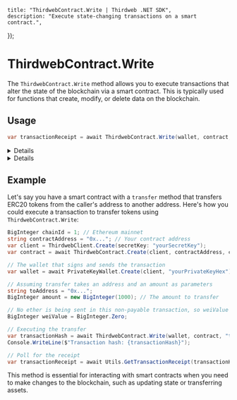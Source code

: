 
	title: "ThirdwebContract.Write | Thirdweb .NET SDK",
	description: "Execute state-changing transactions on a smart contract.",
});

# ThirdwebContract.Write

The `ThirdwebContract.Write` method allows you to execute transactions that alter the state of the blockchain via a smart contract. This is typically used for functions that create, modify, or delete data on the blockchain.

## Usage

```csharp
var transactionReceipt = await ThirdwebContract.Write(wallet, contract, "methodName", weiValue, parameters);
```

<Details summary="Parameters">

### wallet (required)

An instance of `IThirdwebWallet`. This represents the signer of the transaction, which can be any type of wallet provider.

### contract (required)

An instance of `ThirdwebContract`. Represents the smart contract you wish to interact with.

### methodName (required)

The name of the smart contract method you intend to call. Must be a `string`.

### weiValue (required)

The amount of Wei to send with payable transactions as a `BigInteger`. This is often set to 0 for methods that don't require sending Ether.

### parameters (optional)

The parameters to pass to the smart contract method, if any. Provide these as a comma-separated list after weiValue.

</Details>

<Details summary="Return Value">
### string

Returns the transaction hash as a `string`. This hash can be used to track the status of the transaction on the blockchain.

</Details>

## Example

Let's say you have a smart contract with a `transfer` method that transfers ERC20 tokens from the caller's address to another address. Here's how you could execute a transaction to transfer tokens using `ThirdwebContract.Write`:

```csharp
BigInteger chainId = 1; // Ethereum mainnet
string contractAddress = "0x..."; // Your contract address
var client = ThirdwebClient.Create(secretKey: "yourSecretKey");
var contract = await ThirdwebContract.Create(client, contractAddress, chainId);

// The wallet that signs and sends the transaction
var wallet = await PrivateKeyWallet.Create(client, "yourPrivateKeyHex");

// Assuming transfer takes an address and an amount as parameters
string toAddress = "0x...";
BigInteger amount = new BigInteger(1000); // The amount to transfer

// No ether is being sent in this non-payable transaction, so weiValue is 0
BigInteger weiValue = BigInteger.Zero;

// Executing the transfer
var transactionHash = await ThirdwebContract.Write(wallet, contract, "transfer", weiValue, toAddress, amount);
Console.WriteLine($"Transaction hash: {transactionHash}");

// Poll for the receipt
var transactionReceipt = await Utils.GetTransactionReceipt(transactionHash);
```

This method is essential for interacting with smart contracts when you need to make changes to the blockchain, such as updating state or transferring assets.
